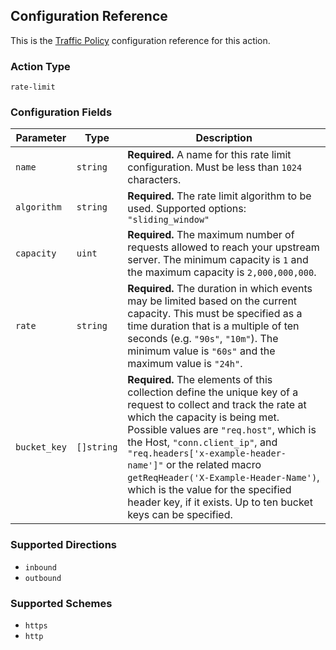 ## Configuration Reference

This is the [Traffic Policy](/docs/http/traffic-policy/) configuration
reference for this action.

### Action Type

`rate-limit`

### Configuration Fields

| Parameter    | Type       | Description                                                                                                                                                                                                                                                                                                                                                                                                                                   |
| ------------ | ---------- | --------------------------------------------------------------------------------------------------------------------------------------------------------------------------------------------------------------------------------------------------------------------------------------------------------------------------------------------------------------------------------------------------------------------------------------------- |
| `name`       | `string`   | **Required.** A name for this rate limit configuration. Must be less than `1024` characters.                                                                                                                                                                                                                                                                                                                                                  |
| `algorithm`  | `string`   | **Required.** The rate limit algorithm to be used. Supported options: `"sliding_window"`                                                                                                                                                                                                                                                                                                                                                      |
| `capacity`   | `uint`     | **Required.** The maximum number of requests allowed to reach your upstream server. The minimum capacity is `1` and the maximum capacity is `2,000,000,000`.                                                                                                                                                                                                                                                                                  |
| `rate`       | `string`   | **Required.** The duration in which events may be limited based on the current capacity. This must be specified as a time duration that is a multiple of ten seconds (e.g. `"90s"`, `"10m"`). The minimum value is `"60s"` and the maximum value is `"24h"`.                                                                                                                                                                                  |
| `bucket_key` | `[]string` | **Required.** The elements of this collection define the unique key of a request to collect and track the rate at which the capacity is being met. Possible values are `"req.host"`, which is the Host, `"conn.client_ip"`, and `"req.headers['x-example-header-name']"` or the related macro `getReqHeader('X-Example-Header-Name')`, which is the value for the specified header key, if it exists. Up to ten bucket keys can be specified. |

### Supported Directions

- `inbound`
- `outbound`

### Supported Schemes

- `https`
- `http`

